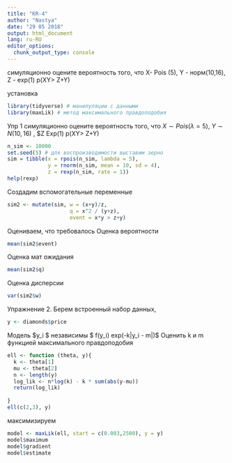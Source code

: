 ```yaml
---
title: "KR-4"
author: "Nastya"
date: "29 05 2018"
output: html_document
lang: ru-RU
editor_options: 
  chunk_output_type: console
---
```


симуляционно оцените вероятность того, что Х- Pois (5), Y - норм(10,16), Z - exp(1) p(XY> Z+Y)

установка
```r
library(tidyverse) # манипуляции с данными
library(maxLik) # метод максимального правдоподобия

```
Упр 1
симуляционно оцените вероятность того, что $Х \sim Pois(\lambda = 5)$, $Y  \sim N(10,16)$ , $Z \sim  Exp(1) p(XY> Z+Y)

```r
n_sim <- 10000
set.seed(5) # для воспроизводимости выставим зерно
sim = tibble(x = rpois(n_sim, lambda = 5), 
             y = rnorm(n_sim, mean = 10, sd = 4),
             z = rexp(n_sim, rate = 1))
help(rexp)
```
Создадим вспомогательные переменные
```r
sim2 <- mutate(sim, w = (x+y)/z, 
                    q = x^2 / (y+z),
                    event = x*y > z+y)
```
Оцениваем, что требовалось
Оценка вероятности

```r
mean(sim2$event)
```
Оценка мат ожидания
```r
mean(sim2$q)
```
Оценка дисперсии
```r
var(sim2$w)
```

Упражнение 2.
Берем встроенный набор данных, 
```r
y <- diamonds$price
```

Модель
$y_i \sim $ независимы
$ f(y_i) \sim \frac{k}{2}exp(-k|y_i - m|)$
Оценить k и m функцией максимального правдоподобия

```r
ell <- function (theta, y){
  k <- theta[1]
  mu <- theta[2]
  n <- length(y)
  log_lik <- n*log(k) - k * sum(abs(y-mu))
  return(log_lik)
  
}
ell(c(2,3), y)
```
максимизируем
```r
model <- maxLik(ell, start = c(0.003,2500), y = y)
model$maximum
model$gradient
model$estimate
```

